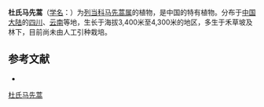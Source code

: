 {{Speciesbox
| name = 杜氏马先蒿
| status = 
| status_system = 
| image =
| genus = Pedicularis
| species = duclouxii
| authority = Bonati
}}

'''杜氏马先蒿'''（[[学名|学名]]：{{lang|la|''Pedicularis duclouxii''}}）为[[列当科|列当科]][[马先蒿属|马先蒿属]]的植物，是中国的特有植物。分布于[[中国大陆|中国大陆]]的[[四川|四川]]、[[云南|云南]]等地，生长于海拔3,400米至4,300米的地区，多生于禾草坡及林下，目前尚未由人工引种栽培。

== 参考文献 ==
<div class="references-small">
* {{cite web| url =http://www.bioinfo.cn/db05/KmzwSpecies.php?action=view&id=21297| title =杜氏马先蒿| work =《中国高等植物数据库全库》| publisher =中国科学院微生物研究所| author =昆明植物研究所| accessdate =2009-02-25| deadurl =yes| archiveurl =https://web.archive.org/web/20160305075915/http://www.bioinfo.cn/db05/KmzwSpecies.php?action=view&id=21297| archivedate =2016-03-05}}
</div>
{{Taxonbar|from=Q11099242}}

[[Category:马先蒿属|杜氏马先蒿]]


{{植物小作品}}